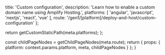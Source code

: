 
  title: 'Custom configuration',
  description: 'Learn how to enable a custom domain name using Amplify Hosting.',
  platforms: [
    'angular',
    'javascript',
    'nextjs',
    'react',
    'vue'
  ],
  route: '/gen1/[platform]/deploy-and-host/custom-configuration'
};

  return getCustomStaticPath(meta.platforms);
};

  const childPageNodes = getChildPageNodes(meta.route);
  return {
    props: {
      platform: context.params.platform,
      meta,
      childPageNodes
    }
  };
}

<Overview childPageNodes={props.childPageNodes} />
